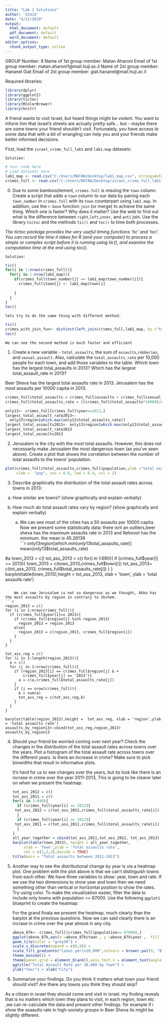 ---
title: "Lab 1 Solutions"
author: '52414'
date: "4/21/2018"
output:
  html_document: default
  pdf_document: default
  word_document: default
editor_options:
  chunk_output_type: inline
---

GROUP Number: 8
Name of 1st group member: Matan Aharoni
Email of 1st group member: matan.aharoni1@mail.huji.ac.il
Name of 2st group member: Hananel Giat
Email of 2st group member: giat.hananel@mail.huji.ac.il


Required libraries:
```{r, echo=FALSE,warning=FALSE, message=FALSE}
library(dplyr)
library(ggplot2)
library(tictoc)
library(RColorBrewer)
library(knitr)
```
 
A friend wants to visit Israel, but heard things might be violent. 
You want to inform him that Israel's streets are actually pretty safe… but - maybe there are some towns your friend shouldn’t visit. 
Fortunately, you have access to some data that with a bit of wrangling can help you and your friends make better informed decisions. 

First, load the `israel_crime_full_lab1` and `lab1.map` datasets:  
    
    Solution: 
```{r}
# Your code here
# Load datasets here
lab1_map <- read.csv("C:/Users/MATAN/Desktop/lab1_map.csv", stringsAsFactors=FALSE)
crimes_full <- read.csv("C:/Users/MATAN/Desktop/israel_crime_full_lab1 (1)", stringsAsFactors=FALSE)
```

0. Due to some bamboozlement, `crimes.full` is missing the `town` column. Create a script that adds a `town` column to our data by pairing each `town_number` in `crimes.full` with its `town` counterpart using `lab1.map`. In addition, use the `r-base` function `join` (or merge) to achieve the same thing. Which one is faster? Why does it matter? Use the web to find out what is the difference between `right`,`left`,`inner`, and `anti` join. 
Use the library `tictoc` and the methods `tic()` and `toc()` to time both processes.   

*The tictoc package provides the very useful timing functions 'tic' and 'toc'. You can record the time it takes for R (and your computer) to process a simple or complex script before it is running using tic(), and examine the computation time at the end using toc().*

    Solution:
```{r}
tic()
for(i in 1:nrow(crimes_full)){
  for(j in 1:nrow(lab1_map)){
    if(crimes_full$town_number[j] == lab1_map$town_number[i]){
      crimes_full$town[j] <- lab1_map$town[i]
      
    }
  }
}
toc()
```
    lets try to do the same thing with different method:
```{r}
tic()
crimes_with_join_fun<- distinct(left_join(crimes_full,lab1_map, by ="town_number"))
toc()


```
    We can see the second method is much faster and efficient

1. Create a new variable - `total_assaults`, the sum of `assaults`,`robberies`, and `sexual_assault`. Also, calculate the `total_assaults_rate` per 10,000 people for each town, and add those variables to the table. Which town has the largest total_assaults in 2013? Which has the largest total_assault_rate in 2013?  

Beer Sheva has the largest total assaults rate in 2013.
Jerusalem has the most assaults per 10000 capita in 2013.
```{r}
crimes_full$total_assaults = crimes_full$assaults + crimes_full$sexual_assault + crimes_full$robberies
crimes_full$total_assaults_rate = ((crimes_full$total_assaults*10000)/crimes_full$population)

only13<- crimes_full[crimes_full$year==2013,]
largest_total_assault_rate2013<-
  only13$region[which.max(only13$total_assaults_rate)]
largest_total_assaults2013<- only13$region[which.max(only13$total_assaults)]
largest_total_assault_rate2013
largest_total_assaults2013


```   


2. Jerusalem is the city with the most total assaults. However, this does not necessarily make Jerusalem the most dangerous town (as you've seen above). Create a plot that shows the correlation between the number of total assaults to the towns' population. 
  

```{r}
plot(crimes_full$total_assaults,crimes_full$population,ylab ="total assaults",
     xlab =  "pop", cex = 0.8, lwd = 0.4, col = 2)
```


3. Describe graphically the distribution of the total assault rates across towns in 2013:  
a. How similar are towns?   (show graphically and explain verbally)
b. How much do total assault rates vary by region? (show graphically and explain verbally)
  
    a. We can see most of the cities has a 50 assaults per 10000 capita. Now we present some statistically data: there isnt an outliers,beer sheva has the maximum assaults rate in 2013 and Rehovot has the minimum. the mean is 45.28139  
```{r}
only13$region[which.min(only13$total_assaults_rate)]
mean(only13$total_assaults_rate)

#a
town_2013 = c()
tot_ass_2013 = c()
for(i in 1:690){
  if (crimes_full$year[i] == 2013){
    town_2013 = c(town_2013,crimes_full$town[i])
    tot_ass_2013= c(tot_ass_2013, crimes_full$total_assaults_rate[i])
  }
}
barplot(table(town_2013),height =  tot_ass_2013, xlab = 'town',
        ylab = 'total assaults rate')
```

    We can see Jerusalem is not so dangerous as we thought, Akko has the most assaults by region in contrary to Shchem.
```{r}
region_2013 = c()
for (i in 1:nrow(crimes_full)){
  if (crimes_full$year[i]== 2013){
    if (crimes_full$region[i] %in% region_2013)
      region_2013 = region_2013
    else{
      region_2013 = c(region_2013, crimes_full$region[i])
    }
  }
}

tot_ass_reg = c()
for (i in 1:length(region_2013)){
  a = c()
  for (j in 1:nrow(crimes_full)){
    if (region_2013[i] == crimes_full$region[j] & +
        crimes_full$year[j] == '2013'){
      a = c(a,crimes_full$total_assaults_rate[j])
    }
    if (j == nrow(crimes_full)){
      b = sum(a)
      tot_ass_reg = c(tot_ass_reg,b) 
    }
  }
}

barplot(table(region_2013),height =  tot_ass_reg, xlab = 'region',ylab = 'total assaults rate')
assaults_by_region13<-cbind(tot_ass_reg,region_2013)
assaults_by_region13
```
4. Should your friend be worried coming over next year? Check the changes in the distribution of the total assault rates across towns over the years. Plot a histogram of the total assault rate across towns over the different years. Is there an increase in crime? Make sure to pick binwidths that result in informative plots.
  
    It's hard for us to see changes over the years, but its look like there is an incrase in crime over the year 2011-2013, This is going to be clearer later on when we present the heatmap.
```{r}

tot_ass_2012 = c()
tot_ass_2011 = c()
for(i in 1:690){
  if (crimes_full$year[i] == 2012){
    tot_ass_2012 = c(tot_ass_2012,crimes_full$total_assaults_rate[i])
  }
  if (crimes_full$year[i] == 2012){
    tot_ass_2011 = c(tot_ass_2011,crimes_full$total_assaults_rate[i])
  }
}
all_year_together = cbind(tot_ass_2011,tot_ass_2012, tot_ass_2013)
barplot(table(town_2013), height = all_year_together,
        xlab = 'Town',ylab = 'Total assaults rate',
        col = c(1,2,3),beside = TRUE)
title(main = "Total assaults between 2011-2013")
```


5. Another way to see the distributional change by year is via a heatmap plot. One problem with the plot above is that we can't distinguish towns from each other. We have three variables to show: year, town and rate. If we use the two dimensions to show year and town then we need something other than vertical or horizontal position to show the rates. Try using color. 
To make the visualization easier, filter the data to include only towns with population >= 87000. 
Use the following `ggplot1` blueprint to create the heatmap:

    
    For the grand finala we present the heatmap, much clearly than the barplot at the previous questions. Now we can said clearly there is an incrase in crime over the year almost in any city.
```{r}
above_87k<- crimes_full[(crimes_full$population>= 87000),]
ggplot(above_87k,aes(x =above_87k$town , y =above_87k$year ,  fill = above_87k$total_assaults_rate)) +
geom_tile(color = "grey50") +
scale_x_discrete(expand = c(0,0)) +
scale_fill_gradientn("Cases per\n10,000",colours = brewer.pal(9, "Blues"))+
theme_minimal() +  
theme(panel.grid = element_blank(),axis.text.x = element_text(angle = 90,hjust = 1)) +
ggtitle("Total Assault Rate per 10,000 by Town") + 
ylab("Year") + xlab("City")
```


6. Summarize your findings. Do you think it matters what town your friend should visit? Are there any towns you think they should skip? 

    
  As a citizen in israel they should come and visit in israel. my finding reveals that is no matters which town they plans to visit, in each region, town etc ,we can re-calculate the data and present other findings. for example if i show the asaaults rate in high-society groups in Beer Sheva its might be slightly different.



